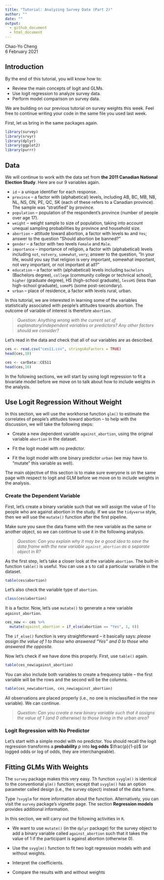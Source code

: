 ```yaml
---
title: "Tutorial: Analyzing Survey Data (Part 2)"
author: ""
date: ""
output: 
  - github_document
  - html_document
---
```


Chao-Yo Cheng\
6 February 2021

## Introduction

By the end of this tutorial, you will know how to:

  - Review the main concepts of logit and GLMs.
  - Use logit regression to analyze survey data.
  - Perform model comparison on survey data.

We are building on our previous tutorial on survey weights this week. Feel free to continue writing your code in the same file you used last week.

First, let us bring in the same packages again.

```r
library(survey)
library(srvyr)
library(dplyr)
library(ggplot2)
library(purrr)
```

## Data

We will continue to work with the data set from **the 2011 Canadian National Election Study**. Here are our 9 variables again.

  - `id` -- a unique identifier for each response.
  - `province` -- a factor with (alphabetical) levels, including AB, BC, MB, NB, NL, NS, ON, PE, QC, SK (each of these refers to a Canadian province). The sample was "stratified" by province.
  - `population` -- population of the respondent's province (number of people over age 17).
  - `weight` -- weight sample to size of population, taking into account unequal sampling probabilities by province and household size.
  - `abortion` -- attitude toward abortion, a factor with levels `No` and `Yes`; answer to the question "Should abortion be banned?"
  - `gender` -- a factor with two levels `Female` and `Male`.
  - `importance` -- importance of religion, a factor with (alphabetical) levels including `not`, `notvery`, `somewhat`, `very`; answer to the question, "In your life, would you say that religion is very important, somewhat important, not very important, or not important at all?"
  - `education` -- a factor with (alphabetical) levels including `bachelors` (Bachelors degree), `college` (community college or technical school), `higher` (graduate degree), HS (high-school graduate), `lessHS` (less than high-school graduate), `somePS` (some post-secondary).
  - `urban` -- place of residence, a factor with levels rural, urban.

In this tutorial, we are interested in learning some of the variables statistically associated with people's attitudes towards abortion. The outcome of variable of interest is therefore `abortion`.

> *Question: Anything wrong with the current set of explanatory/independent variables or predictors? Any other factors should we consider?*

Let's read in the data and check that all of our variables are as described.

```r
ces <- read.csv("ces11.csv", stringsAsFactors = TRUE)
head(ces,10)
```

```r
ces <- carData::CES11
head(ces,10)
```

In the following sections, we will start by using logit regression to fit a bivariate model before we move on to talk about how to include weights in the analysis.

## Use Logit Regression Without Weight

In this section, we will use the workhorse function `glm()` to estimate the correlates of people's attitudes toward abortion -- to help with the discussion, we will take the following steps:

  - Create a new dependent variable `against_abortion`, using the original variable `abortion` in the dataset.
  
  - Fit the logit model with no predictor.
  
  - Fit the logit model with one binary predictor `urban` (we may have to "mutate" this variable as well).

The main objective of this section is to make sure everyone is on the same page with respect to logit and GLM before we move on to include weights in the analysis.
  
### Create the Dependent Variable

First, let's create a binary variable such that we will assign the value of 1 to people who are against abortion in the study. If we use the `tidyverse` style, then we will use the `mutate()` function after the first pipeline.

Make sure you save the data frame with the new variable as the same or another object, so we can continue to use it in the following analysis.

> *Question: Can you explain why it may be a good idea to save the data frame with the new variable `against_abortion` as a separate object in R?*

As the first step, let's take a closer look at the variable `abortion`. The built-in function `table()` is useful. You can use a `$` to call a particular variable in the dataset.

```r
table(ces$abortion)
```

Let's also check the variable type of `abortion`.

```r
class(ces$abortion)
```

It is a factor. Now, let's use `mutate()` to generate a new variable `against_abortion`.

```r
ces_new <- ces %>%
  mutate(against_abortion = if_else(abortion == "Yes", 1, 0))
```

The `if_else()` function is very straightforward -- it basically says: *please assign the value of 1 to those who answered "Yes" and 0 to those who answered the opposite.*

Now let's check if we have done this properly. First, use `table()` again.

```r
table(ces_new$against_abortion)
```

You can also include both variables to create a frequency table -- the first variable will be the rows and the second will be the columns.

```r
table(ces_new$abortion, ces_new$against_abortion)
```

All observations are placed properly (i.e., no one is misclassified in the new variable). We can continue.

> *Question: Can you create a new binary variable such that it assigns the value of 1 (and 0 otherwise) to those living in the urban area?*

### Logit Regression with No Predictor

Let's start with a simple model with no predictor. You should recall the logit regression transforms a **probability** $p$ into **log odds** $\frac{p}{1-p}$ (or logged odds or log of odds, they are interchangeable).



## Fitting GLMs With Weights

The `survey` package makes this very easy. Th function `svyglm()` is identical to the conventional `glm()` function; except that `svyglm()` has an option parameter called design (i.e., the survey object) instead of the data frame.

Type `?svyglm` for more information about the function. Alternatively, you can visit the `survey` package's vignette page. The section **Regression models** provides additional information.

In this section, we will carry out the following activities in `R`.

  - We want to use `mutate()` (in the `dplyr` package) for the survey object to add a binary variable called `against_abortion` such that it takes the value of 1 if the participant is against abortion (otherwise 0). 
  
  - Use the `svyglm()` function to fit two logit regression models with and without weights.
  
  - Interpret the coefficients.
  
  - Compare the results with and without weights
